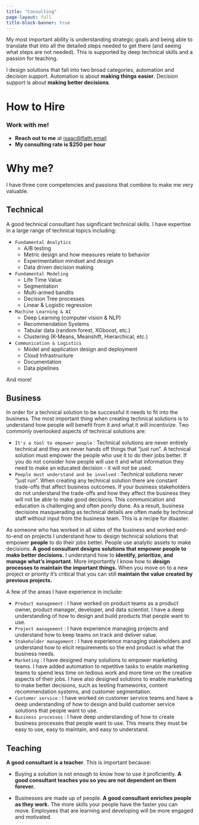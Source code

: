 ```yaml
---
title: "Consulting"
page-layout: full
title-block-banner: true
---
```


My most important ability is understanding strategic goals and being able to translate that into all the detailed steps needed to get there (and seeing what steps are not needed).  This is supported by deep technical skills and a passion for teaching.

I design solutions that fall into two broad categories, automation and decision support.  Automation is about **making things easier**.  Decision support is about **making better decisions**.

# How to Hire

:::{.callout-note}

### Work with me!

+ **Reach out to me** at <isaac@flath.email>
+ **My consulting rate is $250 per hour**
:::

# Why me?

I have three core competencies and passions that combine to make me very valuable.

:::{.callout-tip}

## Technical

A good technical consultant has significant technical skills.  I have expertise in a large range of technical topics including:

+ `Fundamental Analytics`
    + A/B testing
    + Metric design and how measures relate to behavior
    + Experimentation mindset and design
    + Data driven decision making
+ `Fundamental Modeling`
    + Life Time Value
    + Segmentation
    + Multi-armed bandits
    + Decision Tree processes
    + Linear & Logistic regression
+ `Machine Learning & AI`
    + Deep Learning (computer vision & NLP)
    + Recommendation Systems
    + Tabular data (random forest, XGboost, etc.)
    + Clustering (K-Means, Meanshift, Hierarchical, etc.)
+ `Communication & Logistics`
    + Model and application design and deployment
    + Cloud Infrastructure
    + Documentation
    + Data pipelines

And more!

:::
    

:::{.callout-tip}
## Business

In order for a technical solution to be successful it needs to fit into the business.  The most important thing when creating technical solutions is to understand how people will benefit from it and what it will incentivize.  Two commonly overlooked aspects of technical solutions are:

+ `It's a tool to empower people` : Technical solutions are never entirely technical and they are never hands off things that "just run".  A technical solution must empower the people who use it to do their jobs better.  If you do not consider how people will use it and what information they need to make an educated decision - it will not be used.
+ `People must understand and be involved` : Technical solutions never "just run".  When creating any technical solution there are constant trade-offs that affect business outcomes.  If your business stakeholders do not understand the trade-offs and how they affect the business they will not be able to make good decisions.  This communication and education is challenging and often poorly done.  As a result, business decisions masquerading as technical details are often made by technical staff without input from the business team.  This is a recipe for disaster.

As someone who has worked in all sides of the business and worked end-to-end on projects I understand how to design technical solutions that empower **people** to do their jobs better.  People use analytic assets to make decisions.  **A good consultant designs solutions that empower people to make better decisions.** I understand how to **identify, prioritize, and manage what's important**.  More importantly I know how to **design processes to maintain the important things.**  When you move on to a new project or priority it's critical that you can still **maintain the value created by previous projects.**

A few of the areas I have experience in include: 

+ `Product management` : I have worked on product teams as a product owner, product manager, developer, and data scientist.  I have a deep understanding of how to design and build products that people want to use.
+ `Project management` : I have experience managing projects and understand how to keep teams on track and deliver value.
+ `Stakeholder management` : I have experience managing stakeholders and understand how to elicit requirements so the end product is what the business needs.
+ `Marketing` : I have designed many solutions to empower marketing teams.  I have added automation to repetitive tasks to enable marketing teams to spend less time on tedious work and more time on the creative aspects of their jobs.  I have also designed solutions to enable marketing to make better decisions, such as testing frameworks, content recommendation systems, and customer segmentation.
+ `Customer service` : I have worked on customer service teams and have a deep understanding of how to design and build customer service solutions that people want to use.  
+ `Business processes` : I have deep understanding of how to create business processes that people want to use.  This means they must be easy to use, easy to maintain, and easy to understand.
:::


:::{.callout-tip}
## Teaching

**A good consultant is a teacher**.  This is important because:

+ Buying a solution is not enough to know how to use it proficiently.  **A good consultant teaches you so you are not dependent on them forever.**

+ Businesses are made up of people.  **A good consultant enriches people as they work.**   The more skills your people have the faster you can move.  Employees that are learning and developing will be more engaged and motivated.

:::


